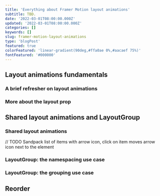 ```yaml
---
title: 'Everything about Framer Motion layout animations'
subtitle: TBD.
date: '2022-03-01T08:00:00.000Z'
updated: '2022-03-01T08:00:00.000Z'
categories: []
keywords: []
slug: framer-motion-layout-animations
type: 'blogPost'
featured: true
colorFeatured: 'linear-gradient(90deg,#ffa0ae 0%,#aacaef 75%)'
fontFeatured: '#000000'
---
```


## Layout animations fundamentals

### A brief refresher on layout animations

<FramerMotionLayoutAnimationsBasic />

<FramerMotionToastNotificationSandpack />

### More about the layout prop

<FramerMotionLayoutAnimationsLayoutProp />

<FramerMotionLayoutAnimationsLayoutPosition />

## Shared layout animations and LayoutGroup

### Shared layout animations

// TODO Sandpack list of items with arrow icon, click on item moves arrow icon next to the element

<FramerMotionLayoutAnimationsSharedLayoutAnimationDetails />

<FramerMotionTabsSandpack />

<FramerMotionLayoutAnimationsTabsLayoutGroup />

### LayoutGroup: the namespacing use case

<FramerMotionLayoutAnimationsTabsLayoutGroup layoutGroup />

### LayoutGroup: the grouping use case

## Reorder

